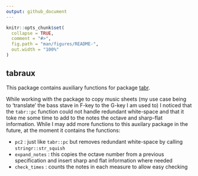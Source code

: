 ```yaml
---
output: github_document
---
```


<!-- README.md is generated from README.Rmd. Please edit that file -->

```r
knitr::opts_chunk$set(
  collapse = TRUE,
  comment = "#>",
  fig.path = "man/figures/README-",
  out.width = "100%"
)
```

## tabraux

This package contains auxiliary functions for package [tabr](https://github.com/leonawicz/tabr).  

While working with the package to copy music sheets (my use case being to 'translate' the bass stave in F-key to the G-key I am used to) I noticed that the `tabr::pc` function could not handle redundant white-space and that it toke me some time to add to the notes the octave and sharp-flat information. While I may add more functions to this auxilary package in the future, at the moment it contains the functions: 

- `pc2` : just like `tabr::pc` but removes redundant white-space by calling `stringr::str_squish`
- `expand_notes` : this copies the octave number from a previous specification and insert sharp and flat information where needed 
- `check_times` : counts the notes in each measure to allow easy checking

